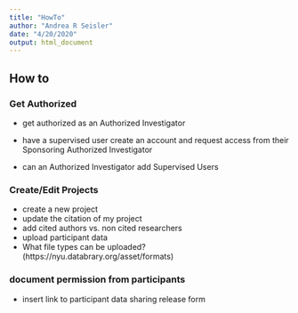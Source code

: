 ```yaml
---
title: "HowTo"
author: "Andrea R Seisler"
date: "4/20/2020"
output: html_document
---
```


## How to

### Get Authorized
- get authorized as an Authorized Investigator

- have a supervised user create an account and request access from their Sponsoring Authorized Investigator

- can an Authorized Investigator add Supervised Users

### Create/Edit Projects

- create a new project
- update the citation of my project
- add cited authors vs. non cited researchers
- upload participant data
- What file types can be uploaded? (https://nyu.databrary.org/asset/formats)

### document permission from participants

- insert link to participant data sharing release form

